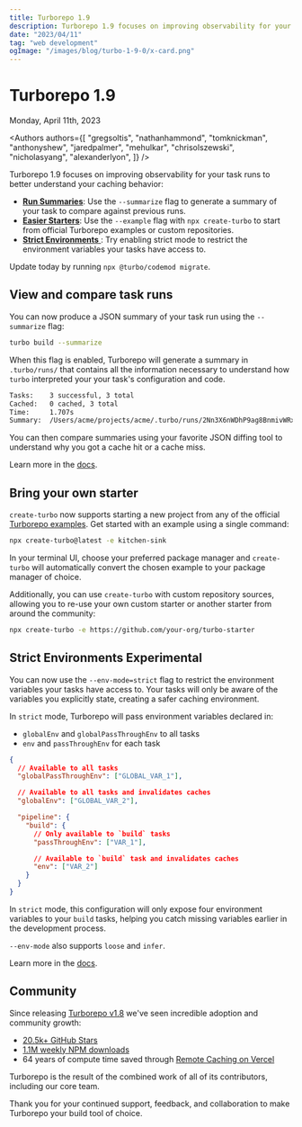 ```yaml
---
title: Turborepo 1.9
description: Turborepo 1.9 focuses on improving observability for your task runs to better understand your caching behavior.
date: "2023/04/11"
tag: "web development"
ogImage: "/images/blog/turbo-1-9-0/x-card.png"
---
```


<h1>Turborepo 1.9</h1>


<Date>Monday, April 11th, 2023</Date>

<Authors
  authors={[
    "gregsoltis",
    "nathanhammond",
    "tomknickman",
    "anthonyshew",
    "jaredpalmer",
    "mehulkar",
    "chrisolszewski",
    "nicholasyang",
    "alexanderlyon",
  ]}
/>

Turborepo 1.9 focuses on improving observability for your task runs to better understand your caching behavior:

- [**Run Summaries**](#view-and-compare-task-runs): Use the `--summarize` flag to generate a summary of your task to compare against previous runs.
- [**Easier Starters**](#bring-your-own-starter): Use the `--example` flag with `npx create-turbo` to start from official Turborepo examples or custom repositories.
- [**Strict Environments** <ExperimentalBadge isLink={false} />](#strict-environments): Try enabling strict mode to restrict the environment variables your tasks have access to.

Update today by running `npx @turbo/codemod migrate`.

## View and compare task runs

You can now produce a JSON summary of your task run using the `--summarize` flag:

```bash title="Terminal"
turbo build --summarize
```

When this flag is enabled, Turborepo will generate a summary in `.turbo/runs/` that contains all the information necessary to understand how `turbo` interpreted your your task's configuration and code.

```bash title="Terminal"
Tasks:    3 successful, 3 total
Cached:   0 cached, 3 total
Time:     1.707s
Summary:  /Users/acme/projects/acme/.turbo/runs/2Nn3X6nWDhP9ag8BnmivWRxHpHC.json
```

You can then compare summaries using your favorite JSON diffing tool to understand why you got a cache hit or a cache miss.

Learn more in the [docs](/repo/docs/reference/run#--summarize).

## Bring your own starter

`create-turbo` now supports starting a new project from any of the official [Turborepo examples](https://github.com/vercel/turbo/tree/main/examples). Get started with an example using a single command:

```bash title="Terminal"
npx create-turbo@latest -e kitchen-sink
```

In your terminal UI, choose your preferred package manager and `create-turbo` will automatically convert the chosen example to your package manager of choice.

Additionally, you can use `create-turbo` with custom repository sources, allowing you to re-use your own custom starter or another starter from around the community:

```bash title="Terminal"
npx create-turbo -e https://github.com/your-org/turbo-starter
```

## Strict Environments <ExperimentalBadge>Experimental</ExperimentalBadge>

You can now use the `--env-mode=strict` flag to restrict the environment variables your tasks have access to. Your tasks will only be aware of the variables you explicitly state, creating a safer caching environment.

In `strict` mode, Turborepo will pass environment variables declared in:

- `globalEnv` and `globalPassThroughEnv` to all tasks
- `env` and `passThroughEnv` for each task

```json title="./turbo.json"
{
  // Available to all tasks
  "globalPassThroughEnv": ["GLOBAL_VAR_1"],

  // Available to all tasks and invalidates caches
  "globalEnv": ["GLOBAL_VAR_2"],

  "pipeline": {
    "build": {
      // Only available to `build` tasks
      "passThroughEnv": ["VAR_1"],

      // Available to `build` task and invalidates caches
      "env": ["VAR_2"]
    }
  }
}
```

In `strict` mode, this configuration will only expose four environment variables to your `build` tasks, helping you catch missing variables earlier in the development process.

`--env-mode` also supports `loose` and `infer`.

Learn more in the [docs](/repo/docs/reference/run#--env-mode).

## Community

Since releasing [Turborepo v1.8](/blog/turbo-1-8-0) we've seen incredible adoption and community growth:

- [20.5k+ GitHub Stars](https://github.com/vercel/turbo)
- [1.1M weekly NPM downloads](https://www.npmjs.com/package/turbo)
- 64 years of compute time saved through [Remote Caching on Vercel](https://vercel.com/docs/concepts/monorepos/remote-caching)

Turborepo is the result of the combined work of all of its contributors, including our core team.

Thank you for your continued support, feedback, and collaboration to make Turborepo your build tool of choice.
